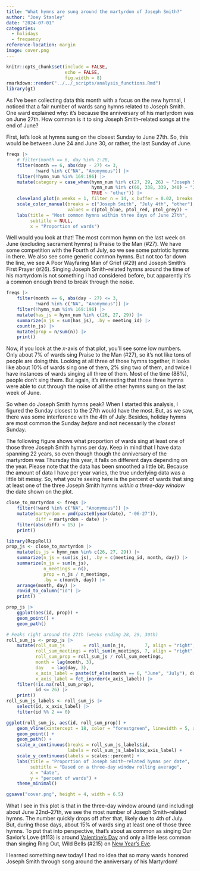 ```yaml
---
title: "What hymns are sung around the martyrdom of Joseph Smith?"
author: "Joey Stanley"
date: "2024-07-01"
categories: 
  - holidays
  - frequency
reference-location: margin
image: cover.png
---
```


```r
knitr::opts_chunk$set(include = FALSE,
                      echo = FALSE,
                      fig.width = 8)
rmarkdown::render("../../_scripts/analysis_functions.Rmd")
library(gt)
```

As I've been collecting data this month with a focus on the new hymnal, I noticed that a fair number of wards sang hymns related to Joseph Smith. One ward explained why: it's because the anniversary of his martyrdom was on June 27th. How common is it to sing Joseph Smith--related songs at the end of June?

First, let's look at hymns sung on the closest Sunday to June 27th. So, this would be between June 24 and June 30, or rather, the last Sunday of June.

```r
freqs |> 
    # filter(month == 6, day %in% 2:28,
    filter(month == 6, abs(day - 27) <= 3,
           !ward %in% c("NA", "Anomymous")) |> 
    filter(!hymn_num %in% 169:196) |> 
    mutate(category = case_when(hymn_num %in% c(27, 29, 26) ~ "Joseph Smith",
                                hymn_num %in% c(60, 338, 339, 340) ~ "July 4th",
                                TRUE ~ "other")) |> 
    cleveland_plot(n_weeks = 1, filter_n = 14, x_buffer = 0.02, breaks = 0.02, extra_cols = category, color = category) + 
    scale_color_manual(breaks = c("Joseph Smith", "July 4th", "other"),
                       values = c(ptol_blue, ptol_red, ptol_grey)) + 
    labs(title = "Most common hymns within three days of June 27th",
         subtitle = NULL,
         x = "Proportion of wards")
```

Well would you look at that! The most common hymn on the last week on June (excluding sacrament hymns) is <hymn>Praise to the Man (#27)</hymn>. We have some competition with the Fourth of July, so we see some patriotic hymns in there. We also see some generic common hymns. But not too far down the line, we see <hymn>A Poor Wayfaring Man of Grief (#29)</hymn> and <hymn>Joseph Smith's First Prayer (#26)</hymn>. Singing Joseph Smith--related hymns around the time of his martyrdom is not something I had considered before, but apparently it's a common enough trend to break through the noise.

```r
freqs |> 
    filter(month == 6, abs(day - 27) <= 3,
           !ward %in% c("NA", "Anomymous")) |> 
    filter(!hymn_num %in% 169:196) |> 
    mutate(has_js = hymn_num %in% c(26, 27, 29)) |> 
    summarize(n_js = sum(has_js), .by = meeting_id) |> 
    count(n_js) |> 
    mutate(prop = n/sum(n)) |> 
    print()
```


Now, if you look at the *x*-axis of that plot, you'll see some low numbers. Only about 7% of wards sing <hymn>Praise to the Man (#27)</hymn>, so it's not like tons of people are doing this. Looking at all three of those hymns together, it looks like about 10% of wards sing one of them, 2% sing two of them, and twice I have instances of wards singing all three of them. Most of the time (88%), people don't sing them. But again, it's interesting that those three hymns were able to cut through the noise of all the other hymns sung on the last week of June.

So when do Joseph Smith hymns peak? When I started this analysis, I figured the Sunday closest to the 27th would have the most. But, as we saw, there was some interference with the 4th of July. Besides, holiday hymns are most common the Sunday *before* and not necessarily the *closest* Sunday. 

The following figure shows what proportion of wards sing at least one of those three Joseph Smith hymns per day. Keep in mind that I have data spanning 22 years, so even though though the anniversary of the martyrdom was Thursday this year, it falls on different days depending on the year. Please note that the data has been smoothed a little bit. Because the amount of data I have per year varies, the true underlying data was a little bit messy. So, what you're seeing here is the percent of wards that sing at least one of the three Joseph Smith hymns *within a three-day window* the date shown on the plot.

```r
close_to_martyrdom <- freqs |> 
    filter(!ward %in% c("NA", "Anomymous")) |> 
    mutate(martyrdom = ymd(paste0(year(date), "-06-27")),
           diff = martyrdom - date) |> 
    filter(abs(diff) < 15) |> 
    print()

library(RcppRoll)
prop_js <- close_to_martyrdom |> 
    mutate(is_js = hymn_num %in% c(26, 27, 29)) |> 
    summarize(n_js = sum(is_js), .by = c(meeting_id, month, day)) |>
    summarize(n_js = sum(n_js), 
              n_meetings = n(),
              prop = n_js / n_meetings,
              .by = c(month, day)) |>
    arrange(month, day) |>
    rowid_to_column("id") |> 
    print()

prop_js |> 
    ggplot(aes(id, prop)) + 
    geom_point() + 
    geom_path()

# Peaks right around the 27th (weeks ending 28, 29, 30th)
roll_sum_js <- prop_js |> 
    mutate(roll_sum_js       = roll_sum(n_js,       7, align = "right", fill = NA),
           roll_sum_meetings = roll_sum(n_meetings, 7, align = "right", fill = NA),
           roll_sum_prop = roll_sum_js / roll_sum_meetings,
           month = lag(month, 3),
           day   = lag(day, 3),
           x_axis_label = paste(if_else(month == 6, "June", "July"), day),
           x_axis_label = fct_inorder(x_axis_label)) |> 
    filter(!is.na(roll_sum_prop),
           id <= 26) |> 
    print()
roll_sum_js_labels <- roll_sum_js |> 
    select(id, x_axis_label) |> 
    filter(id %% 2 == 0)
```


```r
ggplot(roll_sum_js, aes(id, roll_sum_prop)) + 
    geom_vline(xintercept = 18, color = "forestgreen", linewidth = 5, alpha = 0.2) + 
    geom_point() + 
    geom_path() + 
    scale_x_continuous(breaks = roll_sum_js_labels$id,
                       labels = roll_sum_js_labels$x_axis_label) + 
    scale_y_continuous(labels = scales::percent) + 
    labs(title = "Proportion of Joseph Smith–related hymns per date",
         subtitle = "Based on a three-day window rolling average",
         x = "date",
         y = "percent of wards") + 
    theme_minimal()
```

```r
ggsave("cover.png", height = 4, width = 6.5)
```


What I see in this plot is that in the three-day window around (and including) about June 22nd--27th, we see the most number of Joseph Smith--related hymns. The number quickly drops off after that, likely due to 4th of July. But, during those days, about 15% of wards sing at least one of those three hymns. To put that into perspective, that's about as common as singing <hymn>Our Savior's Love (#113)</hymn> is around [Valentine's Day](/posts/valentines) and only a little less common than singing <hymn>Ring Out, Wild Bells (#215)</hymn> on [New Year's Eve](/posts/new-years). 

I learned something new today! I had no idea that so many wards honored Joseph Smith through song around the anniversary of his Martyrdom! 